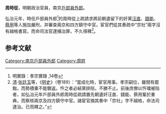 '''周時從'''，明朝政治官員，南京[[戶部|戶部]][[員外郎|員外郎]]。

弘治元年，時任戶部員外郎<ref>明實錄：孝宗實錄 ,14卷</ref>的周時從上疏請求將前朝遺留下的奸黨[[汪直|汪直]]、[[錢能|錢能]]、[[蔡用|蔡用]]等人施加嚴刑，并審查兩京和四方鎮守中官。宦官們從其奏疏中“宗社”兩字沒有越格書寫，而命司法官逮捕治罪，不久得釋<ref>[[清|清]]·[[张廷玉|张廷玉]]等，《[[明史|明史]]》（卷189）：“當成化時，宦官用事。孝宗嗣位，雖間有罷黜，而勢積重不能驟返。忤之者必結黨排陷，不勝不止。前後庶僚以忤璫被陷者，如弘治元年戶部員外郎周時從疏請置先朝遺奸汪直、錢能、蔡用輩於重典，而察核兩京及四方鎮守中官。諸宦官摘其奏中「宗社」字不越格，命法司逮治。已而釋之。”</ref>。

==参考文献==
{{reflist}}
{{明朝人物小作品}}

[[Category:南京戶部員外郎|Category:南京戶部員外郎]]
[[Category:周姓|Category:周姓]]